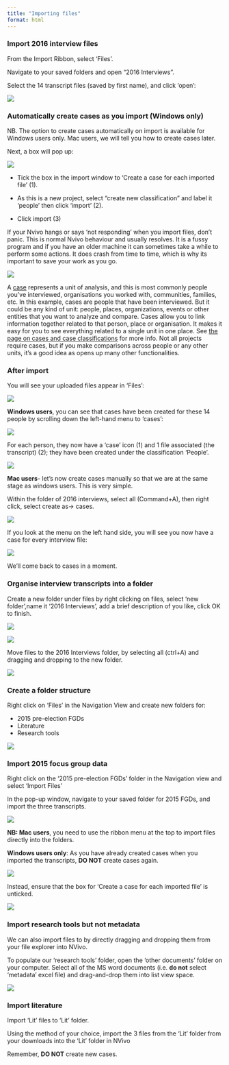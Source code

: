 ```yaml
---
title: "Importing files"
format: html
---
```


### Import 2016 interview files

::: instructions

From the Import Ribbon, select ‘Files’.

Navigate to your saved folders and open “2016 Interviews”. 

Select the 14 transcript files (saved by first name), and click ‘open’: 


![](images/import interviews new.png)

:::

### Automatically create cases as you import (Windows only)

NB. The option to create cases automatically on import is available for Windows users only. Mac users, we will tell you how to create cases later. 

Next, a box will pop up: 

::: instructions

![](images/Import files pop up.png)

- Tick the box in the import window to ‘Create a case for each imported file’ (1). 

- As this is a new project, select “create new classification” and label it ‘people’ then click ‘import’ (2).

- Click import (3)

:::


::: not-you

If your Nvivo hangs or says 'not responding' when you import files, don't panic. This is normal Nvivo behaviour and usually resolves. It is a fussy program and if you have an older machine it can sometimes take a while to perform some actions. It does crash from time to time, which is why its important to save your work as you go. 

![](images/Import nvivo hang.png)

:::



::: {.callout-note title="What is a 'case' in Nvivo?"}
A [case](https://help-nv.qsrinternational.com/20/win/Content/cases/cases.htm) represents a unit of analysis, and this is most commonly people you've interviewed, organisations you worked with, communities, families, etc. In this example, cases are people that have been interviewed. But it could be any kind of unit: people, places, organizations, events or other entities that you want to analyze and compare. Cases allow you to link information together related to that person, place or organisation. It makes it easy for you to see everything related to a single unit in one place. See [the page on cases and case classifications](Cases.qmd) for more info. Not all projects require cases, but if you make comparisons across people or any other units, it's a good idea as opens up many other functionalities.  

:::

### After import

You will see your uploaded files appear in ‘Files': 

::: instructions

![](images/interviews in files.png)

:::


**Windows users**, you can see that cases have been created for these 14 people by scrolling down the left-hand menu to 'cases':

::: instructions

![](images/cases created.png)

:::

For each person, they now have a 'case' icon (1) and 1 file associated (the transcript) (2); they have been created under the classification 'People'.

::: instructions

![](images/case zoom.png)

:::

**Mac users**- let's now create cases manually so that we are at the same stage as windows users. This is very simple. 

::: instructions

Within the folder of 2016 interviews, select all (Command+A), then right click, select create as-> cases. 

![](images/create case mac.png)


If you look at the menu on the left hand side, you will see you now have a case for every interview file: 

![](images/case creation mac.png)

:::

We'll come back to cases in a moment. 

### Organise interview transcripts into a folder

::: instructions

Create a new folder under files by right clicking on files, select 'new folder',name it '2016 Interviews', add a brief description of you like, click OK to finish.  

![](images/Files create folder.png)

![](images/new folder pop up.png)

:::

::: instructions

Move files to the 2016 Interviews folder, by selecting all (ctrl+A) and dragging and dropping to the new folder. 

![](images/interviews into folder.png)

:::

### Create a folder structure 

::: instructions

Right click on ‘Files’ in the Navigation View and create new folders for: 

  + 2015 pre-election FGDs
  + Literature
  + Research tools

![](images/create folders.png)

:::

### Import 2015 focus group data 

::: instructions

Right click on the ‘2015 pre-election FGDs’ folder in the Navigation view and select ‘Import Files’

In the pop-up window, navigate to your saved folder for 2015 FGDs, and import the three transcripts. 

![](images/import FGDs.png)


**NB: Mac users**, you need to use the ribbon menu at the top to import files directly into the folders. 

:::

:::{.callout-warning title=Important}

**Windows users only**: 
As you have already created cases when you imported the transcripts, **DO NOT** create cases again. 

![](images/FGD don't create cases 1.png)

Instead, ensure that the box for 'Create a case for each imported file' is unticked.

![](images/FGDs don't create cases 2.png)

:::

### Import research tools but not metadata

We can also import files to by directly dragging and dropping them from your file explorer into NVivo.

::: instructions

To populate our ‘research tools’ folder, open the ‘other documents’ folder on your computer. Select all of the MS word documents (i.e. **do not** select ‘metadata’ excel file) and drag-and-drop them into list view space.

![](images/import research tools.png)

:::

### Import literature 

Import ‘Lit’ files to ‘Lit’ folder. 

Using the method of your choice, import the 3 files from the ‘Lit’ folder from your downloads into the ‘Lit’ folder in NVivo

Remember, **DO NOT** create new cases. 



